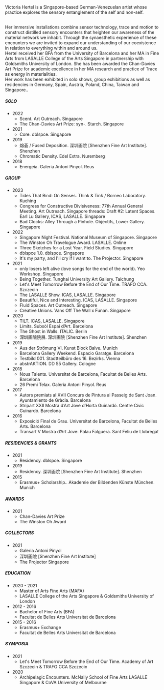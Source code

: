 Victoria Hertel is a Singapore-based German-Venezuelan artist whose practice explores the sensory entanglement of the self and non-self.

<br />
Her immersive installations combine sensor technology, trace and motion to construct
distilled sensory encounters that heighten our awareness of the material network
we inhabit. Through the synaesthetic experience of these encounters we are invited
to expand our understanding of our coexistence in relation to everything within and
around us.

<br />
Hertel received her BFA from the University of Barcelona and her MA in Fine Arts
from LASALLE College of the Arts Singapore in partnership with Goldsmiths University
of London. She has been awarded the Chan-Davies Art Prize for academic excellence
in her MA research and practice of Trace as energy in materialities.

<br />
Her work has been exhibited in solo shows, group exhibitions as well as residencies
in Germany, Spain, Austria, Poland, China, Taiwan and Singapore..

<br />
<Grid>
<Col>

##### SOLO

-   2022
    -   Scent. Art Outreach. Singapore
    -   The Chan-Davies Art Prize: syn-. Starch. Singapore
-   2021
    -   Core. dblspce. Singapore
-   2019
    -   熔荟 / Fused Deposition. 深圳画院 [Shenzhen Fine Art Institute]. Shenzhen
    -   Chromatic Density. Edel Extra. Nuremberg
-   2018
    -   Energeia. Galeria Antoni Pinyol. Reus

##### GROUP

-   2023
    -   Tides That Bind: On Senses. Think & Tink / Borneo Laboratory. Kuching
    -   Congress for Constructive Divisiveness: 77th Annual General Meeting. Art Outreach. Singapore threads: Draft #2: Latent Spaces. Earl Lu Gallery, ICAS, LASALLE. Singapore
    -   Bad Clocks: Alley Through a Pinhole. Objectifs, Lower Gallery. Singapore
-   2022
    -   Singapore Night Festival. National Museum of Singapore. Singapore
    -   The Winston Oh Travelogue Award. LASALLE. Online
    -   Three Sketches for a Lost Year. Field Studies. Singapore
    -   dblspce 1.0. dblspce. Singapore
    -   It's my party, and I'll cry if I want to. The Projector. Singapore
-   2021
    -   only losers left alive (love songs for the end of the world). Yeo Workshop. Singapore
    -   Being Together. Tunghai University Art Gallery. Taichung
    -   Let's Meet Tomorrow Before the End of Our Time. TRAFO CCA. Szczecin
    -   The LASALLE Show. ICAS, LASALLE. Singapore
    -   Beautiful, Nice and Interesting. ICAS, LASALLE. Singapore
    -   Fluid Spaces. Art Outreach. Singapore
    -   Creative Unions. Vans Off The Wall x Funan. Singapore
-   2020
    -   TILT. ICAS, LASALLE. Singapore
    -   Límits. Subsòl Espai d’Art. Barcelona
    -   The Ghost in Walls. ITALIC. Berlin
    -   深圳画院院展. 深圳画院 [Shenzhen Fine Art Institute]. Shenzhen
-   2019
    -   Aus der Strömung VI. Kunst Block Balve. Munich
    -   Barcelona Gallery Weekend. Espacio Garatge. Barcelona
    -   Testbild 001. Stadtteilbüro des 16. Bezirks. Vienna
    -   abstrAKTION. DD 55 Gallery. Cologne
-   2018
    -   Nous Talents. Universitat de Barcelona, Facultat de Belles Arts. Barcelona
    -   26 Premi Telax. Galeria Antoni Pinyol. Reus
-   2017
    -   Autors premiats al XVII Concurs de Pintura al Passeig de Sant Joan. Ayuntamiento de Gràcia. Barcelona
    -   Stripart XXII Mostra d’Art Jove d’Horta Guinardó. Centre Cívic Guinardó. Barcelona
-   2016
    -   Exposició Final de Grau. Universitat de Barcelona, Facultat de Belles Arts. Barcelona
    -   Transart V Mostra d’Art Jove. Palau Falguera. Sant Feliu de Llobregat

</Col>
<Col>

##### RESIDENCIES & GRANTS

-   2021
    -   Residency. dblspce. Singapore
-   2019
    -   Residency. 深圳画院 [Shenzhen Fine Art Institute]. Shenzhen
-   2015
    -   Erasmus+ Scholarship.. Akademie der Bildenden Künste München. Munich

##### AWARDS

-   2021
    -   Chan-Davies Art Prize
    -   The Winston Oh Award

##### COLLECTORS

-   2021
    -   Galeria Antoni Pinyol
    -   深圳画院 [Shenzhen Fine Art Institute]
    -   The Projector Singapore

##### EDUCATION

-   2020 - 2021
    -   Master of Arts Fine Arts (MAFA)
    -   LASALLE College of the Arts Singapore & Goldsmiths University of London
-   2012 - 2016
    -   Bachelor of Fine Arts (BFA)
    -   Facultat de Belles Arts Universitat de Barcelona
-   2015 - 2016
    -   Erasmus+ Exchange
    -   Facultat de Belles Arts Universitat de Barcelona

##### SYMPOSIA

-   2021
    -   Let's Meet Tomorrow Before the End of Our Time. Academy of Art Szczecin & TRAFO CCA Szczecin
-   2020
    -   Archipelagic Encounters. McNally School of Fine Arts LASALLE Singapore & CoVA University of Melbourne

</Col>
</Grid>
